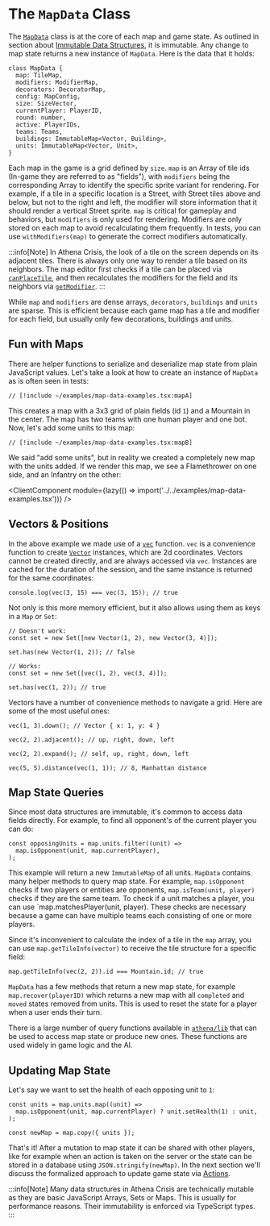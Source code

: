 
# The `MapData` Class

The [`MapData`](https://github.com/nkzw-tech/athena-crisis/blob/main/athena/MapData.tsx) class is at the core of each map and game state. As outlined in section about [Immutable Data Structures](/core-concepts/immutable-data-structures), it is immutable. Any change to map state returns a new instance of `MapData`. Here is the data that it holds:

```tsx
class MapData {
  map: TileMap,
  modifiers: ModifierMap,
  decorators: DecoratorMap,
  config: MapConfig,
  size: SizeVector,
  currentPlayer: PlayerID,
  round: number,
  active: PlayerIDs,
  teams: Teams,
  buildings: ImmutableMap<Vector, Building>,
  units: ImmutableMap<Vector, Unit>,
}
```

Each map in the game is a grid defined by `size`. `map` is an Array of tile ids (In-game they are referred to as "fields"), with `modifiers` being the corresponding Array to identify the specific sprite variant for rendering. For example, if a tile in a specific location is a Street, with Street tiles above and below, but not to the right and left, the modifier will store information that it should render a vertical Street sprite. `map` is critical for gameplay and behaviors, but `modifiers` is only used for rendering. Modifiers are only stored on each map to avoid recalculating them frequently. In tests, you can use `withModifiers(map)` to generate the correct modifiers automatically.

:::info[Note]
In Athena Crisis, the look of a tile on the screen depends on its adjacent tiles. There is always only one way to render a tile based on its neighbors. The map editor first checks if a tile can be placed via [`canPlaceTile`](https://github.com/nkzw-tech/athena-crisis/blob/main/athena/lib/canPlaceTile.tsx), and then recalculates the modifiers for the field and its neighbors via [`getModifier`](https://github.com/nkzw-tech/athena-crisis/blob/main/athena/lib/getModifier.tsx).
:::

While `map` and `modifiers` are dense arrays, `decorators`, `buildings` and `units` are sparse. This is efficient because each game map has a tile and modifier for each field, but usually only few decorations, buildings and units.

## Fun with Maps

There are helper functions to serialize and deserialize map state from plain JavaScript values. Let's take a look at how to create an instance of `MapData` as is often seen in tests:

```tsx
// [!include ~/examples/map-data-examples.tsx:mapA]
```

This creates a map with a 3x3 grid of plain fields (id `1`) and a Mountain in the center. The map has two teams with one human player and one bot. Now, let's add some units to this map:

```tsx
// [!include ~/examples/map-data-examples.tsx:mapB]
```

We said "add some units", but in reality we created a completely new map with the units added. If we render this map, we see a Flamethrower on one side, and an Infantry on the other:

<ClientComponent
  module={lazy(() => import('../../examples/map-data-examples.tsx'))}
/>

## Vectors & Positions

In the above example we made use of a [`vec`](https://github.com/nkzw-tech/athena-crisis/blob/main/athena/map/vec.tsx) function. `vec` is a convenience function to create [`Vector`](https://github.com/nkzw-tech/athena-crisis/blob/main/athena/map/Vector.tsx) instances, which are 2d coordinates. Vectors cannot be created directly, and are always accessed via `vec`. Instances are cached for the duration of the session, and the same instance is returned for the same coordinates:

```tsx
console.log(vec(3, 15) === vec(3, 15)); // true
```

Not only is this more memory efficient, but it also allows using them as keys in a `Map` or `Set`:

```tsx
// Doesn't work:
const set = new Set([new Vector(1, 2), new Vector(3, 4)]);

set.has(new Vector(1, 2)); // false

// Works:
const set = new Set([vec(1, 2), vec(3, 4)]);

set.has(vec(1, 2)); // true
```

Vectors have a number of convenience methods to navigate a grid. Here are some of the most useful ones:

```tsx
vec(1, 3).down(); // Vector { x: 1, y: 4 }

vec(2, 2).adjacent(); // up, right, down, left

vec(2, 2).expand(); // self, up, right, down, left

vec(5, 5).distance(vec(1, 1)); // 8, Manhattan distance
```

## Map State Queries

Since most data structures are immutable, it's common to access data fields directly. For example, to find all opponent's of the current player you can do:

```tsx
const opposingUnits = map.units.filter((unit) =>
  map.isOpponent(unit, map.currentPlayer),
);
```

This example will return a new `ImmutableMap` of all units. `MapData` contains many helper methods to query map state. For example, `map.isOpponent` checks if two players or entities are opponents, `map.isTeam(unit, player)` checks if they are the same team. To check if a unit matches a player, you can use `map.matchesPlayer(unit, player). These checks are necessary because a game can have multiple teams each consisting of one or more players.

Since it's inconvenient to calculate the index of a tile in the `map` array, you can use `map.getTileInfo(vector)` to receive the tile structure for a specific field:

```tsx
map.getTileInfo(vec(2, 2)).id === Mountain.id; // true
```

`MapData` has a few methods that return a new map state, for example `map.recover(playerID)` which returns a new map with all `completed` and `moved` states removed from units. This is used to reset the state for a player when a user ends their turn.

There is a large number of query functions available in [`athena/lib`](https://github.com/nkzw-tech/athena-crisis/blob/main/athena/lib) that can be used to access map state or produce new ones. These functions are used widely in game logic and the AI.

## Updating Map State

Let's say we want to set the health of each opposing unit to `1`:

```tsx
const units = map.units.map((unit) =>
  map.isOpponent(unit, map.currentPlayer) ? unit.setHealth(1) : unit,
);

const newMap = map.copy({ units });
```

That's it! After a mutation to map state it can be shared with other players, like for example when an action is taken on the server or the state can be stored in a database using `JSON.stringify(newMap)`. In the next section we'll discuss the formalized approach to update game state via [Actions](/core-concepts/actions).

:::info[Note]
Many data structures in Athena Crisis are technically mutable as they are basic JavaScript Arrays, Sets or Maps. This is usually for performance reasons. Their immutability is enforced via TypeScript types.
:::
